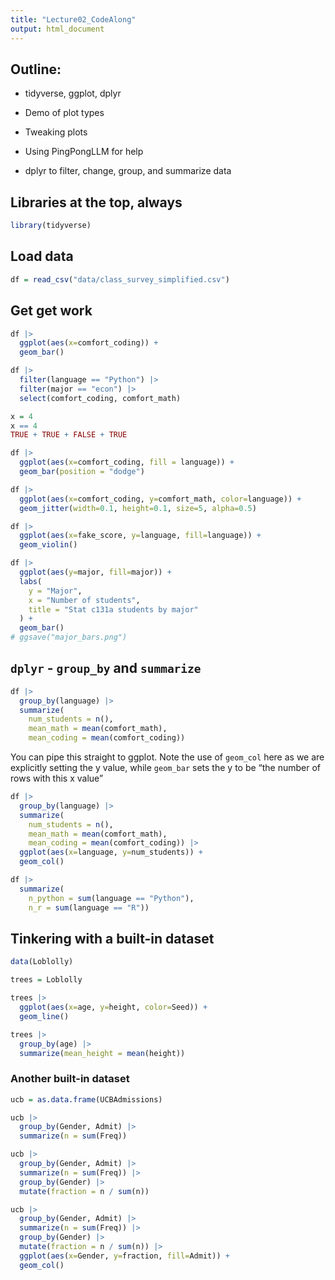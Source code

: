 ```yaml
---
title: "Lecture02_CodeAlong"
output: html_document
---
```


## Outline:

-   tidyverse, ggplot, dplyr

-   Demo of plot types

-   Tweaking plots

-   Using PingPongLLM for help

-   dplyr to filter, change, group, and summarize data

## Libraries at the top, always

```r
library(tidyverse)
```

## Load data

```r
df = read_csv("data/class_survey_simplified.csv")
```

## Get get work

```r
df |>
  ggplot(aes(x=comfort_coding)) +
  geom_bar()

```

```r
df |>
  filter(language == "Python") |>
  filter(major == "econ") |>
  select(comfort_coding, comfort_math)
```

```r
x = 4
x == 4
TRUE + TRUE + FALSE + TRUE
```

```r
df |>
  ggplot(aes(x=comfort_coding, fill = language)) +
  geom_bar(position = "dodge")
```

```r
df |>
  ggplot(aes(x=comfort_coding, y=comfort_math, color=language)) +
  geom_jitter(width=0.1, height=0.1, size=5, alpha=0.5)
```

```r
df |>
  ggplot(aes(x=fake_score, y=language, fill=language)) +
  geom_violin()
```

```r
df |>
  ggplot(aes(y=major, fill=major)) +
  labs(
    y = "Major",
    x = "Number of students",
    title = "Stat c131a students by major"
  ) +
  geom_bar()
# ggsave("major_bars.png")
```

## `dplyr` - `group_by` and `summarize`

```r
df |>
  group_by(language) |>
  summarize(
    num_students = n(),
    mean_math = mean(comfort_math),
    mean_coding = mean(comfort_coding))
```

You can pipe this straight to ggplot. Note the use of `geom_col` here as we are explicitly setting the y value, while `geom_bar` sets the y to be "the number of rows with this x value"

```r
df |>
  group_by(language) |>
  summarize(
    num_students = n(),
    mean_math = mean(comfort_math),
    mean_coding = mean(comfort_coding)) |>
  ggplot(aes(x=language, y=num_students)) +
  geom_col()
```

```r
df |>
  summarize(
    n_python = sum(language == "Python"),
    n_r = sum(language == "R"))
```

## Tinkering with a built-in dataset

```r
data(Loblolly)
```

```r
trees = Loblolly
```

```r
trees |>
  ggplot(aes(x=age, y=height, color=Seed)) +
  geom_line()
```

```r
trees |>
  group_by(age) |>
  summarize(mean_height = mean(height))
```

### Another built-in dataset

```r
ucb = as.data.frame(UCBAdmissions)
```

```r
ucb |>
  group_by(Gender, Admit) |>
  summarize(n = sum(Freq))
```

```r
ucb |>
  group_by(Gender, Admit) |>
  summarize(n = sum(Freq)) |>
  group_by(Gender) |>
  mutate(fraction = n / sum(n))
```

```r
ucb |>
  group_by(Gender, Admit) |>
  summarize(n = sum(Freq)) |>
  group_by(Gender) |>
  mutate(fraction = n / sum(n)) |>
  ggplot(aes(x=Gender, y=fraction, fill=Admit)) +
  geom_col()
```
